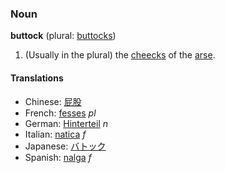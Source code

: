 ===Noun===
'''buttock''' (plural: [[buttocks]])

# (Usually in the plural) the [[cheeck]]s of the [[arse]].

====Translations====
*Chinese: [[屁股]]
*French: [[fesses]] ''pl''
*German: [[Hinterteil]] ''n''
*Italian: [[natica]] ''f''
*Japanese: [[バトック]]
*Spanish: [[nalga]] ''f''